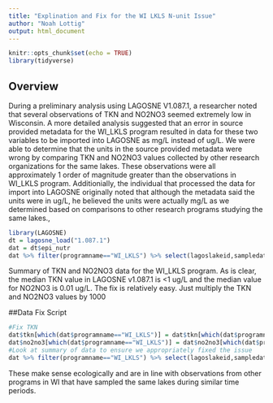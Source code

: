 ```yaml
---
title: "Explination and Fix for the WI LKLS N-unit Issue"
author: "Noah Lottig"
output: html_document
---
```


```r
knitr::opts_chunk$set(echo = TRUE)
library(tidyverse)
```

## Overview

During a preliminary analysis using LAGOSNE V1.087.1, a researcher noted that several observations of TKN and NO2NO3 seemed extremely low in Wisconsin. A more detailed analysis suggested that an error in source provided metadata for the WI_LKLS program resulted in data for these two variables to be imported into LAGOSNE as mg/L instead of ug/L. We were able to determine that the units in the source provided metadata were wrong by comparing TKN and NO2NO3 values collected by other research organizations for the same lakes. These observations were all approximately 1 order of magnitude greater than the observations in WI_LKLS program. Additionially, the individual that processed the data for import into LAGOSNE originally noted that although the metadata said the units were in ug/L, he believed the units were actually mg/L as we determined based on comparisons to other research programs studying the same lakes.,

```r
library(LAGOSNE)
dt = lagosne_load("1.087.1")
dat = dt$epi_nutr
dat %>% filter(programname=="WI_LKLS") %>% select(lagoslakeid,sampledate,tkn,no2no3) %>% summary()
```
Summary of TKN and NO2NO3 data for the WI_LKLS program. As is clear, the median TKN value in LAGOSNE v1.087.1 is <1 ug/L and the median value for NO2NO3 is 0.01 ug/L. The fix is relatively easy. Just multiply the TKN and NO2NO3 values by 1000

##Data Fix Script
```r
#Fix TKN
dat$tkn[which(dat$programname=="WI_LKLS")] = dat$tkn[which(dat$programname=="WI_LKLS")]*1000
dat$no2no3[which(dat$programname=="WI_LKLS")] = dat$no2no3[which(dat$programname=="WI_LKLS")]*1000
#Look at summary of data to ensure we appropriately fixed the issue
dat %>% filter(programname=="WI_LKLS") %>% select(lagoslakeid,sampledate,tkn,no2no3) %>% summary()
```

These make sense ecologically and are in line with observations from other programs in WI that have sampled the same lakes during similar time periods.